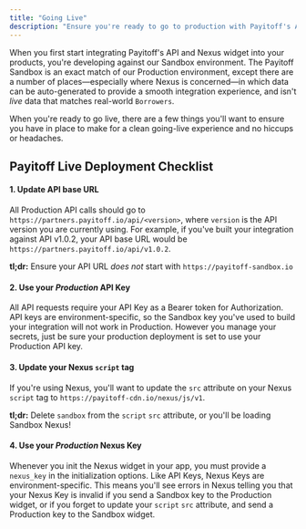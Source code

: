 ```yaml
---
title: "Going Live"
description: "Ensure you're ready to go to production with Payitoff's API & Nexus widget"
---
```


When you first start integrating Payitoff's API and Nexus widget into your products, you're developing against our Sandbox environment. The Payitoff Sandbox is an exact match of our Production environment, except there are a number of places—especially where Nexus is concerned—in which data can be auto-generated to provide a smooth integration experience, and isn't _live_ data that matches real-world `Borrowers`.

When you're ready to go live, there are a few things you'll want to ensure you have in place to make for a clean going-live experience and no hiccups or headaches.

## Payitoff Live Deployment Checklist

#### 1\. Update API base URL

All Production API calls should go to `https://partners.payitoff.io/api/<version>`, where `version` is the API version you are currently using. For example, if you've built your integration against API v1.0.2, your API base URL would be `https://partners.payitoff.io/api/v1.0.2`.

**tl;dr:** Ensure your API URL _does not_ start with `https://payitoff-sandbox.io`

#### 2\. Use your _Production_ API Key

All API requests require your API Key as a Bearer token for Authorization. API keys are environment-specific, so the Sandbox key you've used to build your integration will not work in Production. However you manage your secrets, just be sure your production deployment is set to use your Production API key.

#### 3\. Update your Nexus `script` tag

If you're using Nexus, you'll want to update the `src` attribute on your Nexus `script` tag to `https://payitoff-cdn.io/nexus/js/v1`.

**tl;dr:** Delete `sandbox` from the `script` `src` attribute, or you'll be loading Sandbox Nexus!

#### 4\. Use your _Production_ Nexus Key

Whenever you init the Nexus widget in your app, you must provide a `nexus_key` in the initialization options. Like API Keys, Nexus Keys are environment-specific. This means you'll see errors in Nexus telling you that your Nexus Key is invalid if you send a Sandbox key to the Production widget, or if you forget to update your `script` `src` attribute, and send a Production key to the Sandbox widget.